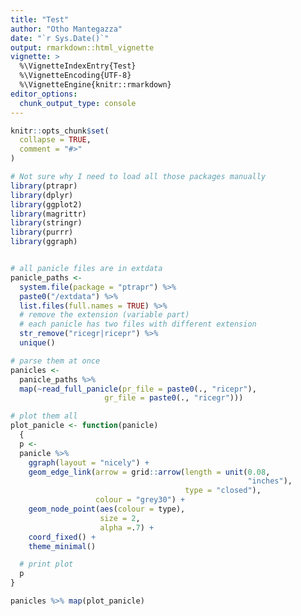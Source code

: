```yaml
---
title: "Test"
author: "Otho Mantegazza"
date: "`r Sys.Date()`"
output: rmarkdown::html_vignette
vignette: >
  %\VignetteIndexEntry{Test}
  %\VignetteEncoding{UTF-8}
  %\VignetteEngine{knitr::rmarkdown}
editor_options: 
  chunk_output_type: console
---
```


```r
knitr::opts_chunk$set(
  collapse = TRUE,
  comment = "#>"
)
```

```r
# Not sure why I need to load all those packages manually
library(ptrapr)
library(dplyr)
library(ggplot2)
library(magrittr)
library(stringr)
library(purrr)
library(ggraph)


# all panicle files are in extdata
panicle_paths <- 
  system.file(package = "ptrapr") %>%
  paste0("/extdata") %>%
  list.files(full.names = TRUE) %>%
  # remove the extension (variable part)
  # each panicle has two files with different extension
  str_remove("ricegr|ricepr") %>%
  unique()

# parse them at once
panicles <- 
  panicle_paths %>%
  map(~read_full_panicle(pr_file = paste0(., "ricepr"), 
                     gr_file = paste0(., "ricegr")))

# plot them all
plot_panicle <- function(panicle)
  {
  p <- 
  panicle %>%
    ggraph(layout = "nicely") +
    geom_edge_link(arrow = grid::arrow(length = unit(0.08,
                                                     "inches"),
                                       type = "closed"),
                   colour = "grey30") +
    geom_node_point(aes(colour = type),
                    size = 2,
                    alpha =.7) +
    coord_fixed() +
    theme_minimal()

  # print plot
  p
}

panicles %>% map(plot_panicle)
```

